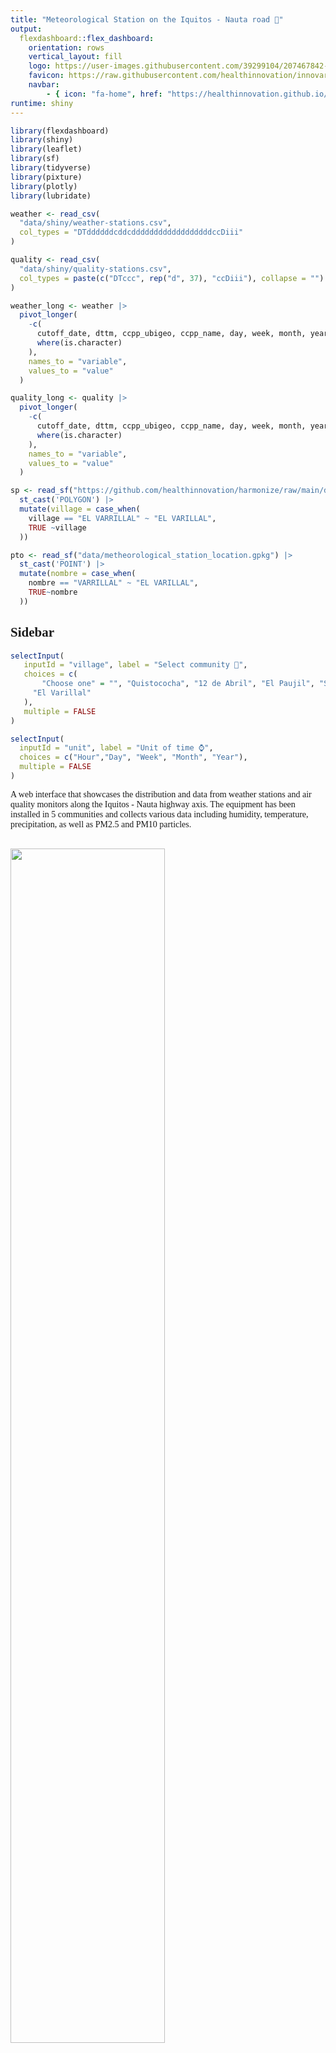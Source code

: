 ```yaml
---
title: "Meteorological Station on the Iquitos - Nauta road 🎏"
output: 
  flexdashboard::flex_dashboard:
    orientation: rows
    vertical_layout: fill
    logo: https://user-images.githubusercontent.com/39299104/207467842-d92416da-c312-4a9c-9cbf-a23a93da6465.png
    favicon: https://raw.githubusercontent.com/healthinnovation/innovar/gh-pages/favicon.ico
    navbar:
        - { icon: "fa-home", href: "https://healthinnovation.github.io/harmonize", align: right, title: "Return home"}
runtime: shiny
---
```


```{=html}
<style>
@import url('https://fonts.googleapis.com/css2?family=Roboto+Slab&display=swap');
body{
    font-family: 'Roboto Slab', serif;
}

.navbar{
    padding-left: 28px;
}

.navbar-logo {
    margin-top: 2px;
    width: 36.5px;
    position: fixed;
    left: 2px;
    margin-bottom: 2px;
}

.navbar-inverse {
    background-color: #070807;
    border-color: #070807;
}
.navbar-inverse .navbar-brand {
    color: #ffffff;
}
.navbar-inverse .navbar-nav>.active>a, .navbar-inverse .navbar-nav>.active>a:hover, .navbar-inverse .navbar-nav>.active>a:focus {
    color: #ffffff;
    background-color: #ffffff2e;
}
.navbar-inverse .navbar-nav>li>a {
    color: #ffffff;
}
.navbar-inverse .navbar-brand:hover, .navbar-inverse .navbar-brand:focus {
    color: #ffffff;
    background-color: #ffffff00;
}
.section.sidebar {
    top: 51px;
    background-color: rgb(255 255 255);
}
</style>
```

```r
library(flexdashboard)
library(shiny)
library(leaflet)
library(sf)
library(tidyverse)
library(pixture)
library(plotly)
library(lubridate)
```

```r
weather <- read_csv(
  "data/shiny/weather-stations.csv", 
  col_types = "DTddddddcddcddddddddddddddddddccDiii"
)

quality <- read_csv(
  "data/shiny/quality-stations.csv",
  col_types = paste(c("DTccc", rep("d", 37), "ccDiii"), collapse = "")
)
```

```r
weather_long <- weather |> 
  pivot_longer(
    -c(
      cutoff_date, dttm, ccpp_ubigeo, ccpp_name, day, week, month, year,
      where(is.character)
    ),
    names_to = "variable",
    values_to = "value"
  )

quality_long <- quality |> 
  pivot_longer(
    -c(
      cutoff_date, dttm, ccpp_ubigeo, ccpp_name, day, week, month, year,
      where(is.character)
    ),
    names_to = "variable",
    values_to = "value"
  )
```

```r
sp <- read_sf("https://github.com/healthinnovation/harmonize/raw/main/data/processed/tracking_area_by_communities.gpkg") |> filter(village %in% c("12 DE ABRIL","SAN LUCAS", "EL PAUJIL", "EL VARRILLAL", "QUISTOCOCHA")) |>
  st_cast('POLYGON') |>
  mutate(village = case_when(
    village == "EL VARRILLAL" ~ "EL VARILLAL",
    TRUE ~village
  ))

pto <- read_sf("data/metheorological_station_location.gpkg") |>
  st_cast('POINT') |>
  mutate(nombre = case_when(
    nombre == "VARRILLAL" ~ "EL VARILLAL",
    TRUE~nombre
  ))
```

## Sidebar {.sidebar}

```r
selectInput(
   inputId = "village", label = "Select community 🔎", 
   choices = c(
       "Choose one" = "", "Quistococha", "12 de Abril", "El Paujil", "San Lucas", 
     "El Varillal"
   ),
   multiple = FALSE
)
```

```r
selectInput(
  inputId = "unit", label = "Unit of time ⌚",
  choices = c("Hour","Day", "Week", "Month", "Year"),
  multiple = FALSE
)
```

<p>A web interface that showcases the distribution and data from weather stations and air quality monitors along the Iquitos - Nauta highway axis. The equipment has been installed in 5 communities and collects various data including humidity, temperature, precipitation, as well as PM2.5 and PM10 particles.</p>

<br/> <img src="https://raw.githubusercontent.com/healthinnovation/harmonize/main/img/Harmonize_logo.png" width="70%" align="left"/> <br/> <br/> <br/> <br/> <br/> <img src="https://raw.githubusercontent.com/healthinnovation/harmonize/app/icons/cayetano.svg" width="70%"/>

## Column

###  {data-width="1750"}

```r
output$map <- renderLeaflet({
  
  output$map <- renderLeaflet({
    leaflet() |>
      addProviderTiles(provider = providers$Esri.WorldImagery,group = "Esri.WorldImagery") 
  })

  observe({
    comunidad <- toupper(input$village)
    if (comunidad == ""){
      region <- sp
      leafletProxy("map") |>
        clearShapes() |>
        addPolygons(
          data = region,
          color = "yellow",
          fill = NA,
          weight = 3,
          opacity = 1
          ) |>
        addMarkers(data = pto,icon = iconList("Meteorological station" = makeIcon("https://raw.githubusercontent.com/ambarja/utilsUPCH/37eaf7c2fd380449b038a5804955e98cfd1fd7bc/estacion_meteorologica_v2.svg",iconWidth = 20,iconHeight = 20)),popup = pto$clasificacion) |>

        setView(lng = -73.39127,lat =-4.03404 ,zoom = 9)
    }else{
      estacion <- pto |> filter(nombre %in% comunidad)
      region <- sp |> filter(village %in% comunidad)
      bbox <- region |> st_bbox()
      lng <- (bbox[["xmin"]] + bbox[["xmax"]])/2 
      lat <- (bbox[["ymin"]] + bbox[["ymax"]])/2
      leafletProxy("map") |>
        clearShapes() |>
        clearMarkers() |>
        addPolygons(
          data = region,
          color = "yellow",
          fill = NA,
          weight = 2,
          opacity = 1) |>
        addMarkers(data = estacion,icon = iconList("Meteorological station" = makeIcon("https://raw.githubusercontent.com/ambarja/utilsUPCH/main/estacion_meteorologica.svg",iconWidth = 20,iconHeight = 20)),popup = estacion$clasificacion) |>
        
        flyTo(lng = lng,lat = lat,zoom = 15)
    }
    
  })
})
leafletOutput('map')
```

### 

```r
quistococha_url <- "https://user-images.githubusercontent.com/23284899/241096084-d2265c39-bdb4-40ca-8eaf-e15a730483b1.jpg"
sanlucas_url <- "https://user-images.githubusercontent.com/23284899/241096089-e6c0df8a-aab0-44fa-9ef9-4e904385c58e.jpg"
docedeabril_url <- "https://user-images.githubusercontent.com/23284899/241096093-cc752bb7-9477-4ecc-ba6b-a2823b9bb73a.jpg"
elvarillal_url <- "https://user-images.githubusercontent.com/23284899/241096098-f3be7565-324c-4114-82e5-cf18075b9305.jpg"
elpaujil_url <- "https://user-images.githubusercontent.com/23284899/241096092-c70968d2-6b0f-4700-8157-3d59487cd04c.jpg"
      
```

```r
plot_line <- function(data, x, y = value, color, title) {
  line_plot <- data |> 
    ggplot(aes(x = {{x}}, y = {{y}})) +
    geom_line(color = color) +
    labs(y = "", x = "", title = title) +
    theme_bw()
  ggplotly(p = line_plot) |> 
    config(displayModeBar = FALSE)
}
```

```r
plot_unit <- function(data, vars, ccpp, unit, color, title) {
  data_filter <- data |> 
    dplyr::filter(variable == vars, ccpp_name == ccpp)
  if (unit == "Hour") {
    plot_line(data = data_filter, x = dttm, y = value, color = color, title = title)
  } else
  if (unit == "Day") {
    data_plot <- data_filter |> 
      group_by(day) |> 
      summarise(value = mean(value, na.rm = TRUE), .groups = "drop")
    plot_line(data = data_plot, x = day, y = value, color = color, title = title)
  } else
  if (unit == "Week") {
    data_plot <- data_filter |> 
      group_by(week) |> 
      summarise(value = mean(value, na.rm = TRUE), .groups = "drop")
    plot_line(data = data_plot, x = week, y = value, color = color, title = title)
  } else
  if (unit == "Month") {
    data_plot <- data_filter |> 
      group_by(month) |> 
      summarise(value = mean(value, na.rm = TRUE), .groups = "drop")
    plot_line(data = data_plot, x = month, y = value, color = color, title = title)
  } else {
    data_plot <- data_filter |> 
      group_by(year) |> 
      summarise(value = mean(value, na.rm = TRUE), .groups = "drop")
    plot_line(data = data_plot, x = year, y = value, color = color, title = title)
  }
}
```

```r
# Temperature
renderUI({
  comunidad <- toupper(input$village)
  unit <- input$unit
  if(comunidad == ""){
    renderPixfigure({
      pixfigure(quistococha_url)
    })
  } else {
    plot_unit(
      weather_long, vars = "temp_out", ccpp = comunidad, unit = unit, 
      color = "#FF3030", title = "Temperature (˚C)"
    )
  }
})
```

## Column {data-width="350"}

### 

```r
# Rain
renderUI({
  comunidad <- toupper(input$village)
  unit <- input$unit
  if(comunidad == ""){
    renderPixfigure({
      pixfigure(sanlucas_url)
    })
  } else {
    plot_unit(
      weather_long, vars = "rain", ccpp = comunidad, unit = unit, 
      color = "#1E90FF", title = "Rain (mm)"
    )
  }
})

```

### 

```r
# Humidity
renderUI({
  comunidad <- toupper(input$village)
  unit <- input$unit
  if(comunidad == ""){
    renderPixfigure({
      pixfigure(docedeabril_url)
    })
  } else {
    plot_unit(
      weather_long, vars = "out_humm", ccpp = comunidad, unit = unit, 
      color = "#87CEEB", title = "Humidity"
    )
  }
})
```

### 

```r
# PM2.5
renderUI({
  comunidad <- toupper(input$village)
  unit <- input$unit
  if(comunidad == ""){
    renderPixfigure({
      pixfigure(elvarillal_url)
    })
  } else {
    plot_unit(
      quality_long, vars = "p_2_5_um", ccpp = comunidad, unit = unit, 
      color = "#FF8247", title = "PM2.5"
    )
  }
})
```

### 

```r
# PM10
renderUI({
  comunidad <- toupper(input$village)
  unit <- input$unit
  if(comunidad == ""){
    renderPixfigure({
      pixfigure(elpaujil_url)
    })
  } else {
    plot_unit(
      quality_long, vars = "p_10_0_um", ccpp = comunidad, unit = unit, 
      color = "#3CB371", title = "PM10"
    )
  }
})

```
